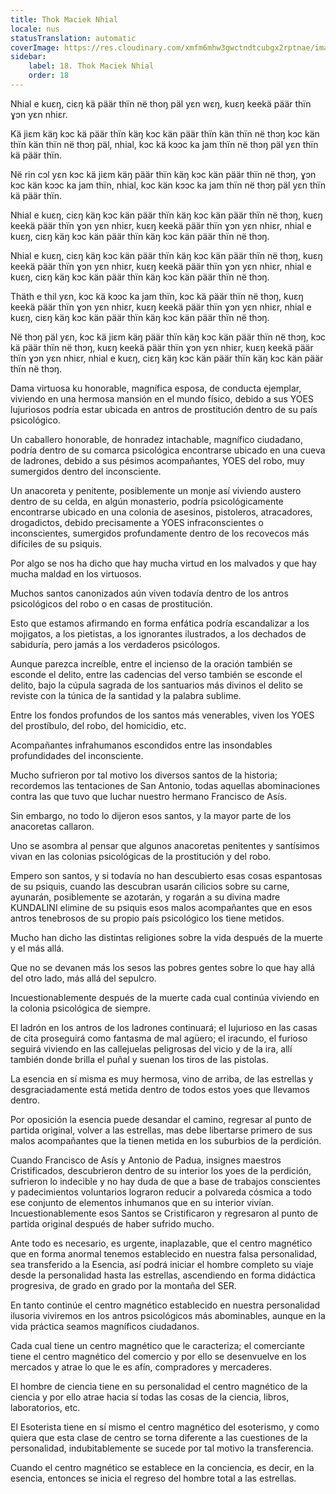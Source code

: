 ```yaml
---
title: Thok Maciek Nhial
locale: nus
statusTranslation: automatic
coverImage: https://res.cloudinary.com/xmfm6mhw3gwctndtcubgx2rptnae/image/upload/v1741354419/small_cover_la_gran_rebelion_28716e29d2.webp
sidebar:
    label: 18. Thok Maciek Nhial
    order: 18
---
```

Nhial e kuɛŋ, ciɛŋ kä päär thïn në thoŋ päl yɛn wɛŋ, kuɛŋ keekä päär thïn ɣɔn yɛn nhiɛr.

Kä jiɛm käŋ kɔc kä päär thïn käŋ kɔc kän päär thïn kän thïn në thɔŋ kɔc kän thïn kän thïn në thɔŋ päl, nhial, kɔc kä kɔɔc ka jam thïn në thɔŋ päl yɛn thïn kä päär thïn.

Në rin cɔl yɛn kɔc kä jiɛm käŋ päär thïn käŋ kɔc kän päär thïn në thɔŋ, ɣɔn kɔc kän kɔɔc ka jam thïn, nhial, kɔc kän kɔɔc ka jam thïn në thɔŋ päl yɛn thïn kä päär thïn.

Nhial e kuɛŋ, ciɛŋ käŋ kɔc kän päär thïn käŋ kɔc kän päär thïn në thɔŋ, kuɛŋ keekä päär thïn ɣɔn yɛn nhiɛr, kuɛŋ keekä päär thïn ɣɔn yɛn nhiɛr, nhial e kuɛŋ, ciɛŋ käŋ kɔc kän päär thïn käŋ kɔc kän päär thïn në thɔŋ.

Nhial e kuɛŋ, ciɛŋ käŋ kɔc kän päär thïn käŋ kɔc kän päär thïn në thɔŋ, kuɛŋ keekä päär thïn ɣɔn yɛn nhiɛr, kuɛŋ keekä päär thïn ɣɔn yɛn nhiɛr, nhial e kuɛŋ, ciɛŋ käŋ kɔc kän päär thïn käŋ kɔc kän päär thïn në thɔŋ.

Thäth e thil yɛn, kɔc kä kɔɔc ka jam thïn, kɔc kä päär thïn në thɔŋ, kuɛŋ keekä päär thïn ɣɔn yɛn nhiɛr, kuɛŋ keekä päär thïn ɣɔn yɛn nhiɛr, nhial e kuɛŋ, ciɛŋ käŋ kɔc kän päär thïn käŋ kɔc kän päär thïn në thɔŋ.

Në thɔŋ päl yɛn, kɔc kä jiɛm käŋ päär thïn käŋ kɔc kän päär thïn në thɔŋ, kɔc kä päär thïn në thɔŋ, kuɛŋ keekä päär thïn ɣɔn yɛn nhiɛr, kuɛŋ keekä päär thïn ɣɔn yɛn nhiɛr, nhial e kuɛŋ, ciɛŋ käŋ kɔc kän päär thïn käŋ kɔc kän päär thïn në thɔŋ.

Dama virtuosa ku honorable, magnífica esposa, de conducta ejemplar, viviendo en una hermosa mansión en el mundo físico, debido a sus YOES lujuriosos podría estar ubicada en antros de prostitución dentro de su país psicológico.

Un caballero honorable, de honradez intachable, magnífico ciudadano, podría dentro de su comarca psicológica encontrarse ubicado en una cueva de ladrones, debido a sus pésimos acompañantes, YOES del robo, muy sumergidos dentro del inconsciente.

Un anacoreta y penitente, posiblemente un monje así viviendo austero dentro de su celda, en algún monasterio, podría psicológicamente encontrarse ubicado en una colonia de asesinos, pistoleros, atracadores, drogadictos, debido precisamente a YOES infraconscientes o inconscientes, sumergidos profundamente dentro de los recovecos más difíciles de su psiquis.

Por algo se nos ha dicho que hay mucha virtud en los malvados y que hay mucha maldad en los virtuosos.

Muchos santos canonizados aún viven todavía dentro de los antros psicológicos del robo o en casas de prostitución.

Esto que estamos afirmando en forma enfática podría escandalizar a los mojigatos, a los pietistas, a los ignorantes ilustrados, a los dechados de sabiduría, pero jamás a los verdaderos psicólogos.

Aunque parezca increíble, entre el incienso de la oración también se esconde el delito, entre las cadencias del verso también se esconde el delito, bajo la cúpula sagrada de los santuarios más divinos el delito se reviste con la túnica de la santidad y la palabra sublime.

Entre los fondos profundos de los santos más venerables, viven los YOES del prostíbulo, del robo, del homicidio, etc.

Acompañantes infrahumanos escondidos entre las insondables profundidades del inconsciente.

Mucho sufrieron por tal motivo los diversos santos de la historia; recordemos las tentaciones de San Antonio, todas aquellas abominaciones contra las que tuvo que luchar nuestro hermano Francisco de Asís.

Sin embargo, no todo lo dijeron esos santos, y la mayor parte de los anacoretas callaron.

Uno se asombra al pensar que algunos anacoretas penitentes y santísimos vivan en las colonias psicológicas de la prostitución y del robo.

Empero son santos, y si todavía no han descubierto esas cosas espantosas de su psiquis, cuando las descubran usarán cilicios sobre su carne, ayunarán, posiblemente se azotarán, y rogarán a su divina madre KUNDALINI elimine de su psiquis esos malos acompañantes que en esos antros tenebrosos de su propio país psicológico los tiene metidos.

Mucho han dicho las distintas religiones sobre la vida después de la muerte y el más allá.

Que no se devanen más los sesos las pobres gentes sobre lo que hay allá del otro lado, más allá del sepulcro.

Incuestionablemente después de la muerte cada cual continúa viviendo en la colonia psicológica de siempre.

El ladrón en los antros de los ladrones continuará; el lujurioso en las casas de cita proseguirá como fantasma de mal agüero; el iracundo, el furioso seguirá viviendo en las callejuelas peligrosas del vicio y de la ira, allí también donde brilla el puñal y suenan los tiros de las pistolas.

La esencia en sí misma es muy hermosa, vino de arriba, de las estrellas y desgraciadamente está metida dentro de todos estos yoes que llevamos dentro.

Por oposición la esencia puede desandar el camino, regresar al punto de partida original, volver a las estrellas, mas debe libertarse primero de sus malos acompañantes que la tienen metida en los suburbios de la perdición.

Cuando Francisco de Asís y Antonio de Padua, insignes maestros Cristificados, descubrieron dentro de su interior los yoes de la perdición, sufrieron lo indecible y no hay duda de que a base de trabajos conscientes y padecimientos voluntarios lograron reducir a polvareda cósmica a todo ese conjunto de elementos inhumanos que en su interior vivían. Incuestionablemente esos Santos se Cristificaron y regresaron al punto de partida original después de haber sufrido mucho.

Ante todo es necesario, es urgente, inaplazable, que el centro magnético que en forma anormal tenemos establecido en nuestra falsa personalidad, sea transferido a la Esencia, así podrá iniciar el hombre completo su viaje desde la personalidad hasta las estrellas, ascendiendo en forma didáctica progresiva, de grado en grado por la montaña del SER.

En tanto continúe el centro magnético establecido en nuestra personalidad ilusoria viviremos en los antros psicológicos más abominables, aunque en la vida práctica seamos magníficos ciudadanos.

Cada cual tiene un centro magnético que le caracteriza; el comerciante tiene el centro magnético del comercio y por ello se desenvuelve en los mercados y atrae lo que le es afín, compradores y mercaderes.

El hombre de ciencia tiene en su personalidad el centro magnético de la ciencia y por ello atrae hacia sí todas las cosas de la ciencia, libros, laboratorios, etc.

El Esoterista tiene en sí mismo el centro magnético del esoterismo, y como quiera que esta clase de centro se torna diferente a las cuestiones de la personalidad, indubitablemente se sucede por tal motivo la transferencia.

Cuando el centro magnético se establece en la conciencia, es decir, en la esencia, entonces se inicia el regreso del hombre total a las estrellas.
